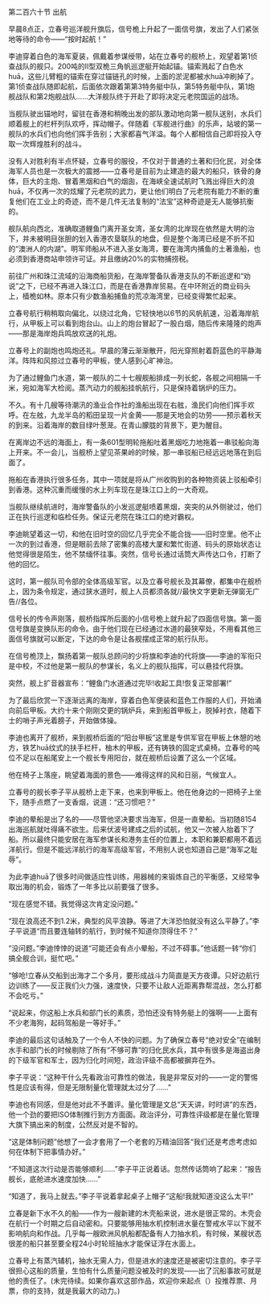 

第二百六十节 出航

早晨8点正，立春号巡洋舰升旗后，信号桅上升起了一面信号旗，发出了人们紧张地等待的命令――“按时起航！”

李迪穿着白色的海军夏装，佩戴着参谋绶带，站在立春号的舰桥上，观望着第1侦查战队的舰只。200吨的II型双桅三角帆巡逻艇开始起锚。锚索溅起了白色水huā，这些儿臂粗的锚索在穿过锚链孔的时候，上面的淤泥都被水huā冲刷掉了。第1侦查战队随即起航，后面依次跟着第第3特务艇中队，第5特务艇中队，第1炮舰战队和第2炮舰战队……大洋舰队终于开赴了即将决定元老院国运的战场。

当舰队驶出锚地时，留驻在香港和稍晚出发的部队激动地向第一舰队送别，水兵们顺着舰上的栏杆列队欢呼，挥动帽子。伴随着《军舰进行曲》的乐声，站坡的第一舰队的水兵们也向他们挥手告别；大家都喜气洋溢。每个人都相信自己即将投入夺取一次辉煌胜利的战斗。

没有人对胜利有半点怀疑，立春号的服役，不仅对于普通的土著和归化民，对全体海军人员也是一次极大的震撼――立春号是目前为止建造的最大的船只，铁骨的身体，巨大的主炮、冒着黑烟和白气的烟囱，在海峡全速试航时飞溅出得巨大的浪huā，不仅再一次的炫耀了元老院的武力，更让他们明白了元老院有能力不断的重复他们在工业上的奇迹，而不是几件无法复制的“法宝”这种奇迹是无人能够抗衡的。

舰队航向西北，准确取道鲤鱼门离开圣女湾，圣女湾的北岸现在依然是大明的治下，并未被明目张胆的划入香港农垦联队的地盘，但是整个海湾已经是不折不扣的“澳洲人的内湖”。明军师船从不进入圣女海湾，要在海湾内捕鱼的土著渔船，也必须到香港商站申领许可证。并且缴纳20%的实物捕捞税。

前往广州和珠江流域的沿海商船货船，在海岸警备队香港支队的不断巡逻和“劝说”之下，已经不再进入珠江口，而是在香港靠岸贸易。在中环附近的商业码头上，樯桅如林。原本只有少数渔船捕鱼的荒凉海湾里，已经变得繁忙起来。

立春号航行稍稍取向偏北，以绕过北角，它轻快地以6节的风帆航速，沿着海岸航行，从甲板上可以看到炮台山。山上的炮台冒起了一股白烟，随后传来隆隆的炮声――那是海岸炮兵鸣放欢送的礼炮。

立春号上的副炮也鸣炮还礼。早晨的薄云渐渐散开，阳光穿照射着蔚蓝色的平静海洋。阵阵和风掠过立春号的甲板，使人感到心旷神治。

为了通过鲤鱼门水道，第一舰队的二十七艘舰船排成一列长蛇，各舰之间相隔一千米，宛如海军大检阅。蒸汽动力的舰船挂帆航行，只是保持着锅炉的压力。

不久。有十几艘等待潮汛的渔业合作社的渔船出现在右舷，渔民们向他们挥手欢呼。在左舷，九龙半岛的稻田呈现一片金黄――那是天地会的功劳――预示着秋天的到来。沿着海岸的数目绿叶葱茏。在青山朦胧的背景下，更为醒目。

在离岸边不远的海面上，有一条601型明轮拖船吐着黑烟吃力地拖着一串驳船向海上开来。不一会儿，当舰桥上望见茶果岭的时候，那一串驳船已经远远地落在到后面了。

拖船在香港执行很多任务，其中一项就是将从广州收购到的各种物资装上驳船牵引到香港。这种沉重而缓慢的水上列车现在是珠江口上的一大奇观。

当舰队继续航进时，海岸警备队的小发巡逻艇喷着黑烟，突突的从外侧驶过，他们正在执行巡逻和临检任务。保证元老院在珠江口的绝对霸权。

李迪眺望着这一切，和他在旧时空的回忆几乎完全不能合拢――旧时空里。他不止一次的到过香港，但是眼前去除了密集的高楼大厦和繁忙街道、码头的原始状态让他觉得很是陌生，他不禁缅怀往事。突然，信号长通过话筒大声传达口令，打断了他的回忆。

这时，第一舰队司令部的全体高级军官。以及立春号舰长及其幕僚，都集中在舰桥上，因为条令规定，通过狭水道时，舰上人员都须各就//最快文字更新无弹窗无广告//各位。

信号长的传令声刚落，舰桥指挥所后面的小信号桅上就升起了四面信号旗。第一面信号旗是变换队形的命令。由于他们现在已经通过水道的最狭窄处，不用看其他三面信号旗就可以断定，下达的命令是让各舰摆成正常的航行队形。

在信号桅顶上，飘扬着第一舰队总顾问的少将旗和李迪的代将旗――李迪的军衔只是中校，不过他是第一舰队的参谋长，名义上的舰队指挥，可以悬挂代将旗。

突然，舰上扩音器宣布：“鲤鱼门水道通过完毕!收起工具!恢复正常部署!”

为了最后欣赏一下逐渐远离的海岸，穿着白色军便装和蓝色工作服的人们，开始涌向前后甲板。大约十来个刚刚交更的锅炉兵，来到船首甲板上，脱掉衬衣，随着下士的哨子声光着膀子，开始做体操。

李迪也离开了舰桥，来到舰桥后面的“阳台甲板”这里是专供军官在甲板上休憩的地方，铁艺huā纹式的扶手栏杆，柚木的甲板，还有铸铁的固定式桌椅。立春号的吨位不足以在船尾安上一个舰长专用阳台，就在舰桥后设置了这么一个区域。

他在椅子上落座，眺望着海面的景色――难得这样的风和日丽，气候宜人。

立春号的舰长李子平从舰桥上走下来，也来到甲板上。他在他身边的一把椅子上坐下，随手点燃了一支香烟，说道：“还习惯吧？”

李迪的晕船是出了名的――尽管他坚决要求当海军，但是一直晕船。当初随8154出海巡航就吐得痛不欲生。后来伏波号建成之后的试航，他又一次被人抬着下了船。所以最终只能安居在海军参谋长和港务主任的位置上，本职和兼职都用不着远洋航行。但是不能远洋航行的海军高级军官，不用别人说也知道自己是“海军之耻辱”。

为此李迪huā了很多时间做适应性训练，用器械的来锻炼自己的平衡感，又经常争取出海的机会，锻炼了一年多比以前要强了很多。

“现在感觉不错。我觉得这次肯定没问题。”

“现在浪高还不到1.2米，典型的风平浪静。等进了大洋恐怕就没有这么平静了。”李子平说道“而且要连轴转的航行，到时候不知道你顶得住不？”

“没问题。”李迪悻悻的说道“可能还会有点小晕船，不过不碍事。”他话题一转“你们搞全舰合训，挺忙吧。”

“够呛!立春从交船到出海才二个多月，要形成战斗力简直是天方夜谭。只好边航行边训练了――反正我们火力强，速度快，只要不让敌人近距离靠帮混战，怎么打都不会吃亏。”

“说起来，你这船上水兵和部门长的素质，恐怕还没有特务艇上的强啊――上面有不少老海狗，起码驾船是一等好手。”

李迪的最后这句话触及了一个令人不快的问题。为了确保立春号“绝对安全”在编制水手和部门长的时候剔除了所有“不够可靠”的归化民水兵，其中有很多是海盗出身的下级军官和军士，因为归化时间短，政治评级不高都被摒弃在外。

李子平说：“这种干什么先看政治可靠性的做法，我是非常反对的――一定的警惕性是应该有得，但是无限制量化管理就太过分了……”

李迪也有同感，但是他对此不予置评。量化管理是文总“天天讲，时时讲”的东西，他一个劲的要把ISO体制推行到方方面面。政治评分，可靠性评级都是在量化管理大旗下搞出来的制度，公然反对是不智的。

“这是体制问题”他想了一会才套用了一个老套的万精油回答“我们还是考虑考虑如何在体制下把事情办好。”

“不知道这次行动是否能够顺利……”李子平正说着话。忽然传话筒响了起来：“报告舰长，底舱进水速度加快……”

“知道了，我马上就去。”李子平说着拿起桌子上帽子“这船!我就知道没这么太平!”

立春是新下水不久的船――作为一艘新建的木壳船来说，进水是很正常的。木壳会在航行一个时期之后自动密和。只要能够用抽水机控制进水量在警戒水平以下就不影响航向和作战。几乎每一艘欧洲风帆船都配备有人力抽水机，有时候，某艘状态很差的船只甚至要全程24小时轮班抽水才能保证浮在水面上。

立春号上有蒸汽辅机，抽水无需人力，但是进水的速度还是被密切注意的。李子平很担心这船的质量，生怕有什么质量问题没被及时的发现――出了沉船事故可就是他的责任了。(未完待续。如果你喜欢这部作品，欢迎你来起点（）投推荐票、月票，你的支持，就是我最大的动力。)

